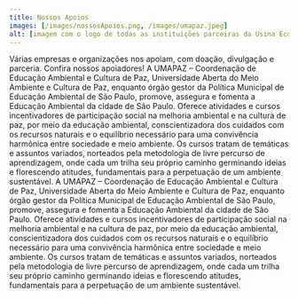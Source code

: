 ---
title: Nossos Apoios
images: [/images/nossosApoios.png, /images/umapaz.jpeg]
alt: [imagem com o logo de todas as instituições parceiras da Usina Eco Cultural, logo instituição Uma Paz]
---
Várias empresas e organizações nos apoiam, com doação, divulgação e parceria. Confira nossos apoiadores!
A UMAPAZ – Coordenação de Educação Ambiental e Cultura de Paz, Universidade Aberta do Meio Ambiente e Cultura de Paz, enquanto órgão gestor da Política Municipal de Educação Ambiental de São Paulo, promove, assegura e fomenta a Educação Ambiental da cidade de São Paulo. Oferece atividades e cursos incentivadores de participação social na melhoria ambiental e na cultura de paz, por meio da educação ambiental, conscientizadora dos cuidados com os recursos naturais e o equilíbrio necessário para uma convivência harmônica entre sociedade e meio ambiente. Os cursos tratam de temáticas e assuntos variados, norteados pela metodologia de livre percurso de aprendizagem, onde cada um trilha seu próprio caminho germinando ideias e florescendo atitudes, fundamentais para a perpetuação de um ambiente sustentável. A UMAPAZ – Coordenação de Educação Ambiental e Cultura de Paz, Universidade Aberta do Meio Ambiente e Cultura de Paz, enquanto órgão gestor da Política Municipal de Educação Ambiental de São Paulo, promove, assegura e fomenta a Educação Ambiental da cidade de São Paulo. Oferece atividades e cursos incentivadores de participação social na melhoria ambiental e na cultura de paz, por meio da educação ambiental, conscientizadora dos cuidados com os recursos naturais e o equilíbrio necessário para uma convivência harmônica entre sociedade e meio ambiente. Os cursos tratam de temáticas e assuntos variados, norteados pela metodologia de livre percurso de aprendizagem, onde cada um trilha seu próprio caminho germinando ideias e florescendo atitudes, fundamentais para a perpetuação de um ambiente sustentável.